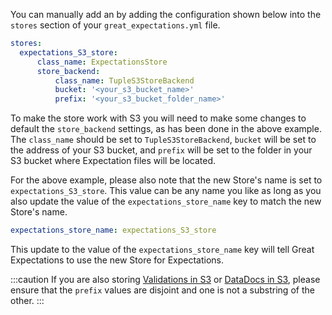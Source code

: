 <!--

---Import---
<UpdateYourConfigurationFileToIncludeANewStoreForExpectationsOnS />

---Header---
### 3. Update your configuration file to include a new Store for Expectations on S3
-->

You can manually add an <TechnicalTag tag="expectation_store" text="Expectations Store" /> by adding the configuration shown below into the `stores` section of your `great_expectations.yml` file.

```yaml title="File contents: great_expectations.yml"
stores:
  expectations_S3_store:
      class_name: ExpectationsStore
      store_backend:
          class_name: TupleS3StoreBackend
          bucket: '<your_s3_bucket_name>'
          prefix: '<your_s3_bucket_folder_name>'
```

To make the store work with S3 you will need to make some changes to default the ``store_backend`` settings, as has been done in the above example.  The ``class_name`` should be set to ``TupleS3StoreBackend``, ``bucket`` will be set to the address of your S3 bucket, and ``prefix`` will be set to the folder in your S3 bucket where Expectation files will be located.

For the above example, please also note that the new Store's name is set to ``expectations_S3_store``.  This value  can be any name you like as long as you also update the value of the `expectations_store_name` key to match the new Store's name.

```yaml title="File contents: great_expectations.yml"
expectations_store_name: expectations_S3_store
```

This update to the value of the `expectations_store_name` key will tell Great Expectations to use the new Store for Expectations.


:::caution
If you are also storing [Validations in S3](../configuring_metadata_stores/how_to_configure_a_validation_result_store_in_amazon_s3.md) or [DataDocs in S3](../configuring_data_docs/how_to_host_and_share_data_docs_on_amazon_s3.md),  please ensure that the ``prefix`` values are disjoint and one is not a substring of the other.
:::



